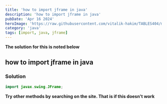 ```yaml
---
title: 'how to import jframe in java'
description: 'how to import jframe in java'
pubDate: 'Apr 16 2024'
heroImage: 'https://raw.githubusercontent.com/vitalik-hakim/TABLES404/main/error_b/java.png'
category: 'java'
tags: [import, java, jframe]
---
```


**The solution for this is noted below**

## how to import jframe in java

### Solution

```java
import javax.swing.JFrame;
```

**Try other methods by searching on the site. That is if this doesn't work**
